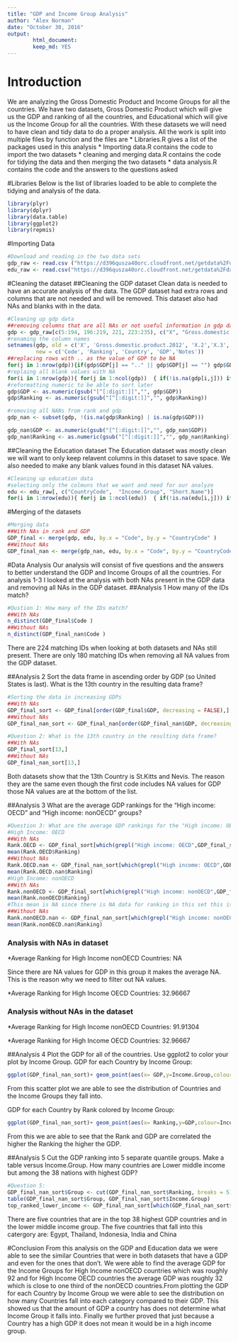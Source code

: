 ```yaml
---
title: "GDP and Income Group Analysis"
author: "Alex Norman"
date: "October 30, 2016"
output: 
        html_document:
        keep_md: YES
---
```


# Introduction
We are analyzing the Gross Domestic Product and Income Groups for all the countries. We have two datasets, Gross Domestic Product which will give us the GDP and ranking of all the countries, and Educational which will give us the Income Group for all the countries. With these datasets we will need to have clean and tidy data to do a proper analysis. All the work is split into multiple files by function and the files are
* Libraries.R gives a list of the packages used in this analysis
* Importing data.R contains the code to import the two datasets
* cleaning and merging data.R contains the code for tidying the data and then merging the two datasets
* data analysis.R contains the code and the answers to the questions asked

#Libraries
Below is the list of libraries loaded to be able to complete the tidying and analysis of the data.
```r
library(plyr)
library(dplyr)
library(data.table)
library(ggplot2)
library(repmis)
```

#Importing Data
```r
#Download and reading in the two data sets
gdp_raw <- read.csv ("https://d396qusza40orc.cloudfront.net/getdata%2Fdata%2FGDP.csv", header = TRUE) 
edu_raw <- read.csv("https://d396qusza40orc.cloudfront.net/getdata%2Fdata%2FEDSTATS_Country.csv", header = TRUE)

```

#Cleaning the dataset
##Cleaning the GDP dataset 
Clean data is needed to have an accurate analysis of the data. The GDP dataset had extra rows and columns that are not needed and will be removed. This dataset also had NAs and blanks with in the data.
```r
#Cleaning up gdp data
##removing columns that are all NAs or not useful information in gdp data
gdp <- gdp_raw[c(5:194, 196:219, 221, 223:235), c("X", "Gross.domestic.product.2012", "X.2", "X.3", "X.4")]
#renaming the column names
setnames(gdp, old = c('X', 'Gross.domestic.product.2012', 'X.2','X.3', 'X.4'), 
         new = c('Code', 'Ranking', 'Country', 'GDP','Notes'))
##replacing rows with .. as the value of GDP to be NA
for(j in 1:nrow(gdp)){if(gdp$GDP[j] == ".." || gdp$GDP[j] == "") gdp$GDP[j] = NA}
#replaing all blank values with NA
for(i in 1:nrow(gdp)){ for(j in 1:ncol(gdp))  { if(!is.na(gdp[i,j])) if(gdp[i,j] == "") gdp[i,j] = NA }}
#reformatting numeric to be able to sort later
gdp$GDP <- as.numeric(gsub("[^[:digit:]]","", gdp$GDP)) 
gdp$Ranking <- as.numeric(gsub("[^[:digit:]]","", gdp$Ranking))

#removing all NANs from rank and gdp
gdp_nan <- subset(gdp, !(is.na(gdp$Ranking) | is.na(gdp$GDP)))

gdp_nan$GDP <- as.numeric(gsub("[^[:digit:]]","", gdp_nan$GDP)) 
gdp_nan$Ranking <- as.numeric(gsub("[^[:digit:]]","", gdp_nan$Ranking))

```
##Cleaning the Education dataset
The Education dataset was mostly clean we will want to only keep relavent columns in this dataset to save space. We also needed to make any blank values found in this dataset NA values.
```r
#Cleaning up education data
#selecting only the colmuns that we want and need for our analyze
edu <- edu_raw[, c("CountryCode",  "Income.Group", "Short.Name")] 
for(i in 1:nrow(edu)){ for(j in 1:ncol(edu))  { if(!is.na(edu[i,j])) if(edu[i,j] == "") edu[i,j] = NA }}

```

#Merging of the datasets
```r
#Merging data
##With NAs in rank and GDP
GDP_final <- merge(gdp, edu, by.x = "Code", by.y = "CountryCode" )
##Without NAs
GDP_final_nan <- merge(gdp_nan, edu, by.x = "Code", by.y = "CountryCode" )
```

#Data Analysis
Our analysis will consist of five questions and the answers to better understand the GDP and Income Groups of all the countries. For analysis 1-3 I looked at the analysis with both NAs present in the GDP data and removing all NAs in the GDP dataset. 
##Analysis 1
How many of the IDs match?
```r
#Qustion 1: How many of the IDs match?
##With NAs
n_distinct(GDP_final$Code )
##Without NAs
n_distinct(GDP_final_nan$Code )
```
There are 224 matching IDs when looking at both datasets and NAs still present.
There are only 180 matching IDs when removing all NA values from the GDP dataset.

##Analysis 2
Sort the data frame in ascending order by GDP (so United States is last). What is the 13th country in the resulting data frame?
```r
#Sorting the data in increasing GDPs 
##With NAs
GDP_final_sort <- GDP_final[order(GDP_final$GDP, decreasing = FALSE),]
##Without NAs
GDP_final_nan_sort <- GDP_final_nan[order(GDP_final_nan$GDP, decreasing = FALSE),]

#Question 2: What is the 13th country in the resulting data frame? 
##With NAs
GDP_final_sort[13,]
##Without NAs 
GDP_final_nan_sort[13,]
```
Both datasets show that the 13th Country is St.Kitts and Nevis.
The reason they are the same even though the first code includes NA values for GDP those NA values are at the bottom of the list.

##Analysis 3
What are the average GDP rankings for the "High income: OECD" and "High income:
nonOECD" groups?
```r
#Question 3: What are the average GDP rankings for the "High income: OECD" and "High income: nonOECD" groups?
#High Income: OECD
##With NAs
Rank.OECD <- GDP_final_sort[which(grepl("High income: OECD",GDP_final_sort$Income.Group)),]
mean(Rank.OECD$Ranking)
##Without NAs
Rank.OECD.nan <- GDP_final_nan_sort[which(grepl("High income: OECD",GDP_final_nan_sort$Income.Group)),]
mean(Rank.OECD.nan$Ranking) 
#High Income: nonOECD
##With NAs
Rank.nonOECD <- GDP_final_sort[which(grepl("High income: nonOECD",GDP_final_sort$Income.Group)),]
mean(Rank.nonOECD$Ranking)
#This mean is NA since there is NA data for ranking in this set this is why we want to filter out any NA values
##Without NAs
Rank.nonOECD.nan <- GDP_final_nan_sort[which(grepl("High income: nonOECD",GDP_final_nan_sort$Income.Group)),]
mean(Rank.nonOECD.nan$Ranking)

```
### Analysis with NAs in dataset

*Average Ranking for High Income nonOECD Countries: NA

Since there are NA values for GDP in this group it makes the average NA. This is the reason why we need to filter out NA values.

*Average Ranking for High Income OECD Countries: 32.96667

### Analysis without NAs in the dataset

*Average Ranking for High Income nonOECD Countries: 91.91304

*Average Ranking for High Income OECD Countries: 32.96667

##Analysis 4
Plot the GDP for all of the countries. Use ggplot2 to color your plot by Income Group.
GDP for each Country by Income Group: 
```r
ggplot(GDP_final_nan_sort)+ geom_point(aes(x= GDP,y=Income.Group,colour=Income.Group)) + scale_x_log10()

```
From this scatter plot we are able to see the distribution of Countries and the Income Groups they fall into.

GDP for each Country by Rank colored by Income Group:
```r
ggplot(GDP_final_nan_sort)+ geom_point(aes(x= Ranking,y=GDP,colour=Income.Group))

```
From this we are able to see that the Rank and GDP are correlated the higher the Ranking the higher the GDP. 

##Analysis 5
Cut the GDP ranking into 5 separate quantile groups. Make a table versus Income.Group.
How many countries are Lower middle income but among the 38 nations with highest
GDP?
```r
#Question 5:
GDP_final_nan_sort$Group <- cut(GDP_final_nan_sort$Ranking, breaks = 5)
table(GDP_final_nan_sort$Group, GDP_final_nan_sort$Income.Group)
top_ranked_lower_income <- GDP_final_nan_sort[which(GDP_final_nan_sort$Income.Group == "Lower middle income" & GDP_final_nan_sort$Group == "(0.811,38.8]"),] 

```

There are five countries that are in the top 38 highest GDP countries and in the lower middle income group.
The five countries that fall into this catergory are: Egypt, Thailand, Indonesia, India and China


#Conclusion 
From this analysis on the GDP and Education data we were able to see the similar Countries that were in both datasets that have a GDP and even for the ones that don't. We were able to find the average GDP for the Income Groups for High Income nonOECD countries which was roughly 92 and for High Income OECD countries the average GDP was roughly 32  which is close to one third of the nonOECD countries.From plotting the GDP for each Country by Income Group we were able to see the distribution on how many Countries fall into each category compared to their GDP. This showed us that the amount of GDP a country has does not determine what Income Group it falls into. Finally we further proved that just because a Country has a high GDP it does not mean it would be in a high income group. 
